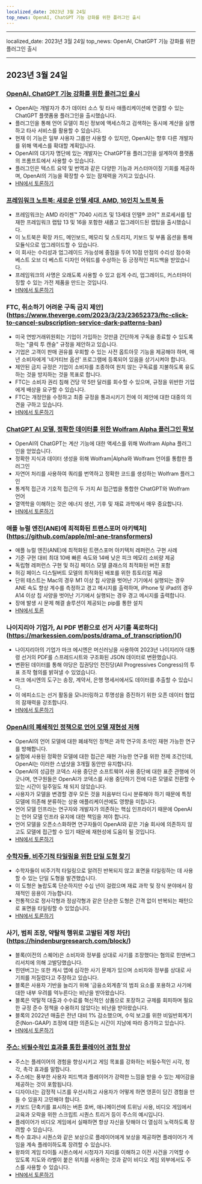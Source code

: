 ```yaml
---
localized_date: 2023년 3월 24일
top_news: OpenAI, ChatGPT 기능 강화를 위한 플러그인 출시
---
```


---

localized_date: 2023년 3월 24일
top_news: OpenAI, ChatGPT 기능 강화를 위한 플러그인 출시

---



<CallToAction />

<Steps>

## 2023년 3월 24일

### [OpenAI, ChatGPT 기능 강화를 위한 플러그인 출시](https://openai.com/blog/chatgpt-plugins)

- OpenAI는 개발자가 추가 데이터 소스 및 타사 애플리케이션에 연결할 수 있는 ChatGPT 플랫폼용 플러그인을 출시했습니다.
- 플러그인을 통해 언어 모델이 최신 정보에 액세스하고 검색하는 동시에 계산을 실행하고 타사 서비스를 활용할 수 있습니다.
- 현재 이 기능은 일부 사용자 그룹만 사용할 수 있지만, OpenAI는 향후 다른 개발자를 위해 액세스를 확대할 계획입니다.
- OpenAI의 대기자 명단에 있는 개발자는 ChatGPT용 플러그인을 설계하여 플랫폼의 프롬프트에서 사용할 수 있습니다.
- 플러그인은 텍스트 요약 및 번역과 같은 다양한 기능과 커스터마이징 기회를 제공하며, OpenAI의 기능을 확장할 수 있는 잠재력을 가지고 있습니다.
- [HN에서 토론하기](http://news.ycombinator.com/item?id=35277677)

### [프레임워크 노트북: 새로운 인텔 세대, AMD, 16인치 노트북 등](https://frame.work/)

- 프레임워크는 AMD 라이젠™ 7040 시리즈 및 13세대 인텔® 코어™ 프로세서를 탑재한 프레임워크 랩탑 13 및 16을 포함한 새롭고 업그레이드된 랩탑을 출시했습니다.
- 이 노트북은 확장 카드, 메인보드, 메모리 및 스토리지, 키보드 및 부품 옵션을 통해 모듈식으로 업그레이드할 수 있습니다.
- 이 회사는 수리성과 업그레이드 가능성에 중점을 두어 10점 만점의 수리성 점수와 베스트 오브 더 베스트 디자인 어워드를 수상하는 등 긍정적인 피드백을 받았습니다.
- 프레임워크의 사명은 오래도록 사용할 수 있고 쉽게 수리, 업그레이드, 커스터마이징할 수 있는 가전 제품을 만드는 것입니다.
- [HN에서 토론하기](http://news.ycombinator.com/item?id=35277660)

### FTC, 취소하기 어려운 구독 금지 제안](https://www.theverge.com/2023/3/23/23652373/ftc-click-to-cancel-subscription-service-dark-patterns-ban)

- 미국 연방거래위원회는 기업이 가입하는 것만큼 간단하게 구독을 종료할 수 있도록 하는 "클릭 투 캔슬" 규정을 제안하고 있습니다.
- 기업은 고객이 판매 권유를 우회할 수 있는 사전 옵트아웃 기능을 제공해야 하며, 매년 소비자에게 '네거티브 옵션' 프로그램에 등록되어 있음을 상기시켜야 합니다.
- 제안된 금지 규정은 기업이 소비자를 조종하여 원치 않는 구독료를 지불하도록 유도하는 것을 방지하는 것을 목표로 합니다.
- FTC는 소비자 권리 침해 건당 약 5만 달러를 회수할 수 있으며, 규정을 위반한 기업에게 배상을 요구할 수 있습니다.
- FTC는 개정안을 수정하고 최종 규정을 통과시키기 전에 이 제안에 대한 대중의 의견을 구하고 있습니다.
- [HN에서 토론하기](http://news.ycombinator.com/item?id=35274519)

### [ChatGPT AI 모델, 정확한 데이터를 위한 Wolfram Alpha 플러그인 확보](https://writings.stephenwolfram.com/2023/03/chatgpt-gets-its-wolfram-superpowers/)

- OpenAI의 ChatGPT는 계산 기능에 대한 액세스를 위해 Wolfram Alpha 플러그인을 얻었습니다.
- 정확한 지식과 데이터 생성을 위해 Wolfram|Alpha와 Wolfram 언어를 통합한 플러그인
- 자연어 처리를 사용하여 쿼리를 번역하고 정확한 코드를 생성하는 Wolfram 플러그인
- 통계적 접근과 기호적 접근의 두 가지 AI 접근법을 통합한 ChatGPT와 Wolfram 언어
- 열역학을 이해하는 것은 에너지 생산, 기후 및 재료 과학에서 매우 중요합니다.
- [HN에서 토론하기](http://news.ycombinator.com/item?id=35277925)

### 애플 뉴럴 엔진(ANE)에 최적화된 트랜스포머 아키텍처](https://github.com/apple/ml-ane-transformers)

- 애플 뉴럴 엔진(ANE)에 최적화된 트랜스포머 아키텍처 레퍼런스 구현 사례
- 기준 구현 대비 최대 10배 빠른 속도와 14배 낮은 피크 메모리 소비량 제공
- 독립형 레퍼런스 구현 및 허깅 페이스 모델 클래스의 최적화된 버전 포함
- 허깅 페이스 디스틸버트 모델의 최적화된 배포를 위한 튜토리얼 제공
- 단위 테스트는 Mac의 경우 M1 이상 칩 사양을 벗어난 기기에서 실행되는 경우 ANE 속도 향상 계수를 측정하고 경고 메시지를 출력하며, iPhone 및 iPad의 경우 A14 이상 칩 사양을 벗어난 기기에서 실행되는 경우 경고 메시지를 출력합니다.
- 장애 발생 시 문제 해결 솔루션이 제공되는 pip를 통한 설치
- [HN에서 토론](http://news.ycombinator.com/item?id=35282325)

### 나이지리아 기업가, AI PDF 변환으로 선거 사기를 폭로하다](https://markessien.com/posts/drama_of_transcription/)()

- 나이지리아의 기업가 마크 에시엔은 머신러닝을 사용하여 2023년 나이지리아 대통령 선거의 PDF를 스프레드시트와 구조화된 JSON 데이터로 변환했습니다.
- 변환된 데이터를 통해 야당은 집권당인 전진당(All Progressives Congress)의 투표 조작 혐의를 밝혀낼 수 있었습니다.
- 마크 에시엔의 도구는 송장, 계약서, 은행 명세서에서도 데이터를 추출할 수 있습니다.
- 이 에피소드는 선거 활동을 모니터링하고 투명성을 증진하기 위한 오픈 데이터 협업의 잠재력을 강조합니다.
- [HN에서 토론하기](http://news.ycombinator.com/item?id=35272227)

### [OpenAI의 폐쇄적인 정책으로 언어 모델 재현성 저해](https://aisnakeoil.substack.com/p/openais-policies-hinder-reproducible)

- OpenAI의 언어 모델에 대한 폐쇄적인 정책은 과학 연구의 초석인 재현 가능한 연구를 방해합니다.
- 실험에 사용된 정확한 모델에 대한 접근은 재현 가능한 연구를 위한 전제 조건인데, OpenAI는 이러한 스냅샷을 3개월 동안만 유지합니다.
- OpenAI의 성급한 코덱스 사용 중단은 소프트웨어 사용 중단에 대한 표준 관행에 어긋나며, 연구원들은 OpenAI가 코덱스를 사용 중단하기 전에 다른 모델로 전환할 수 있는 시간이 일주일도 채 되지 않았습니다.
- 사용자가 모델을 변경할 경우 모든 것을 처음부터 다시 분류해야 하기 때문에 특정 모델에 의존해 분류하는 상용 애플리케이션에도 영향을 미칩니다.
- 언어 모델 인프라는 연구자와 개발자가 의존하는 핵심 인프라이기 때문에 OpenAI는 언어 모델 인프라 유지에 대한 책임을 져야 합니다.
- 언어 모델을 오픈소스화하면 연구자들이 OpenAI와 같은 기술 회사에 의존하지 않고도 모델에 접근할 수 있기 때문에 재현성에 도움이 될 것입니다.
- [HN에서 토론하기](http://news.ycombinator.com/item?id=35269304)

### [수학자들, 비주기적 타일링을 위한 단일 도형 찾기](https://www.newscientist.com/article/2365363-mathematicians-discover-shape-that-can-tile-a-wall-and-never-repeat/)

- 수학자들이 비주기적 타일링으로 알려진 반복되지 않고 표면을 타일링하는 데 사용할 수 있는 단일 도형을 발견했습니다.
- 이 도형은 놀랍도록 단순하지만 수십 년이 걸렸으며 재료 과학 및 장식 분야에서 잠재적인 응용이 가능합니다.
- 전통적으로 정사각형과 정삼각형과 같은 단순한 도형은 간격 없이 반복되는 패턴으로 표면을 타일링할 수 있었습니다.
- [HN에서 토론하기](http://news.ycombinator.com/item?id=35273707)

### 사기, 범죄 조장, 약탈적 행위로 고발된 계정 차단](https://hindenburgresearch.com/block/)

- 블록(이전의 스퀘어)은 소비자와 정부를 상대로 사기를 조장했다는 혐의로 힌덴버그 리서치에 의해 고발당했습니다.
- 힌덴버그는 또한 캐시 앱에 심각한 사기 문제가 있으며 소비자와 정부를 상대로 사기죄를 저질렀다고 주장하고 있습니다.
- 블록은 사용자 기반을 늘리기 위해 '금융소외계층'의 범죄 요소를 포용하고 사기에 대한 내부 우려를 억누른다는 비난을 받아왔습니다.
- 블록은 약탈적 대출과 수수료를 혁신적인 상품으로 포장하고 규제를 회피하며 필요한 규정 준수 정책을 수용하지 않았다는 비난을 받아왔습니다.
- 블록의 2022년 매출은 전년 대비 1% 감소했으며, 수익 보고를 위한 비일반회계기준(Non-GAAP) 조정에 대한 의존도는 시간이 지남에 따라 증가하고 있습니다.
- [HN에서 토론하기](http://news.ycombinator.com/item?id=35273782)

### [주스: 비필수적인 효과를 통한 플레이어 경험 향상](https://garden.bradwoods.io/notes/design/juice)

- 주스는 플레이어의 경험을 향상시키고 게임 목표를 강화하는 비필수적인 시각, 청각, 촉각 효과를 말합니다.
- 주스에는 풍부한 사용자 피드백과 플레이어가 강력한 느낌을 받을 수 있는 제어감을 제공하는 것이 포함됩니다.
- 디자이너는 감정적 니즈를 우선시하고 사용자가 어떻게 하면 영혼이 담긴 경험을 만들 수 있을지 고민해야 합니다.
- 키보드 단축키를 표시하는 버튼 호버, 애니메이션에 트위닝 사용, 비디오 게임에서 교육과 오락을 위한 스크립트 시퀀스 트리거 등이 주스의 예시입니다.
- 플레이어가 비디오 게임에서 실패하면 항상 자신을 탓해야 더 열심히 노력하도록 장려할 수 있습니다.
- 특수 효과나 시퀀스와 같은 보상으로 플레이어에게 보상을 제공하면 플레이어가 게임을 계속 플레이하도록 장려할 수 있습니다.
- 왕좌의 게임 타이틀 시퀀스에서 시청자가 지리를 이해하고 이전 사건을 기억할 수 있도록 지도와 라벨이 붙은 위치를 사용하는 것과 같이 비디오 게임 외부에서도 주스를 사용할 수 있습니다.
- [HN에서 토론하기](http://news.ycombinator.com/item?id=35273139)

</Steps>

